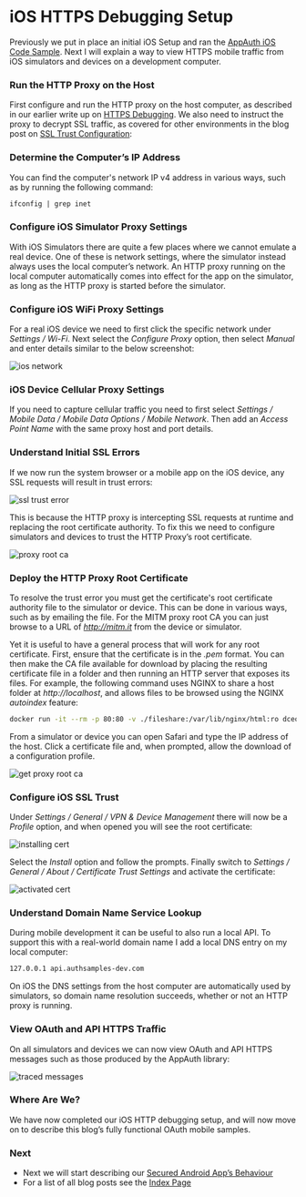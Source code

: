# iOS HTTPS Debugging Setup

Previously we put in place an initial iOS Setup and ran the <a href='ios-setup'>AppAuth iOS Code Sample</a>. Next I will explain a way to view HTTPS mobile traffic from iOS simulators and devices on a development computer.

### Run the HTTP Proxy on the Host

First configure and run the HTTP proxy on the host computer, as described in our earlier write up on <a href='http-debugging-setup'>HTTPS Debugging</a>. We also need to instruct the proxy to decrypt SSL traffic, as covered for other environments in the blog post on <a href='developer-ssl-setup'>SSL Trust Configuration</a>:

### Determine the Computer’s IP Address

You can find the computer's network IP v4 address in various ways, such as by running the following command:

```markdown
ifconfig | grep inet
```

### Configure iOS Simulator Proxy Settings

With iOS Simulators there are quite a few places where we cannot emulate a real device. One of these is network settings, where the simulator instead always uses the local computer’s network. An HTTP proxy running on the local computer automatically comes into effect for the app on the simulator, as long as the HTTP proxy is started before the simulator.

### Configure iOS WiFi Proxy Settings

For a real iOS device we need to first click the specific network under *Settings / Wi-Fi*. Next select the *Configure Proxy* option, then select *Manual* and enter details similar to the below screenshot:

![ios network](../images/490/ios-network.jpg?v=20240804)

### iOS Device Cellular Proxy Settings

If you need to capture cellular traffic you need to first select *Settings / Mobile Data / Mobile Data Options / Mobile Network*. Then add an *Access Point Name* with the same proxy host and port details.

### Understand Initial SSL Errors

If we now run the system browser or a mobile app on the iOS device, any SSL requests will result in trust errors:

<div className='smallimage'>
    <img src='../images/490/ssl-trust-error.jpg?v=20240804' alt='ssl trust error' />
</div>

This is because the HTTP proxy is intercepting SSL requests at runtime and replacing the root certificate authority. To fix this we need to configure simulators and devices to trust the HTTP Proxy’s root certificate.

<div className='smallimage'>
    <img src='../images/490/proxy-root-ca.jpg?v=20240804' alt='proxy root ca' />
</div>

### Deploy the HTTP Proxy Root Certificate

To resolve the trust error you must get the certificate's root certificate authority file to the simulator or device. This can be done in various ways, such as by emailing the file. For the MITM proxy root CA you can just browse to a URL of *http://mitm.it* from the device or simulator.

Yet it is useful to have a general process that will work for any root certificate. First, ensure that the certificate is in the *.pem* format. You can then make the CA file available for download by placing the resulting certificate file in a folder and then running an HTTP server that exposes its files. For example, the following command uses NGINX to share a host folder at *http://localhost*, and allows files to be browsed using the NGINX *autoindex* feature:

```bash
docker run -it --rm -p 80:80 -v ./fileshare:/var/lib/nginx/html:ro dceoy/nginx-autoindex
```

From a simulator or device you can open Safari and type the IP address of the host. Click a certificate file and, when prompted, allow the download of a configuration profile.

<div className='smallimage'>
    <img src='../images/490/get-proxy-root-ca.jpg?v=20240804' alt='get proxy root ca' />
</div>

### Configure iOS SSL Trust

Under *Settings / General / VPN & Device Management* there will now be a *Profile* option, and when opened you will see the root certificate:

<div className='smallimage'>
    <img src='../images/490/installing-cert.jpg?v=20240804' alt='installing cert' />
</div>

Select the *Install* option and follow the prompts. Finally switch to *Settings / General / About / Certificate Trust Settings* and activate the certificate:

<div className='smallimage'>
    <img src='../images/490/activated-cert.jpg?v=20240804' alt='activated cert' />
</div>

### Understand Domain Name Service Lookup

During mobile development it can be useful to also run a local API. To support this with a real-world domain name I add a local DNS entry on my local computer:

```markdown
127.0.0.1 api.authsamples-dev.com
```

On iOS the DNS settings from the host computer are automatically used by simulators, so domain name resolution succeeds, whether or not an HTTP proxy is running.

### View OAuth and API HTTPS Traffic

On all simulators and devices we can now view OAuth and API HTTPS messages such as those produced by the AppAuth library:

![traced messages](../images/490/traced-messages.jpg)

### Where Are We?

We have now completed our iOS HTTP debugging setup, and will now move on to describe this blog’s fully functional OAuth mobile samples.

### Next

- Next we will start describing our <a href='android-code-sample-overview'>Secured Android App’s Behaviour</a>
- For a list of all blog posts see the <a href='index'>Index Page</a>
